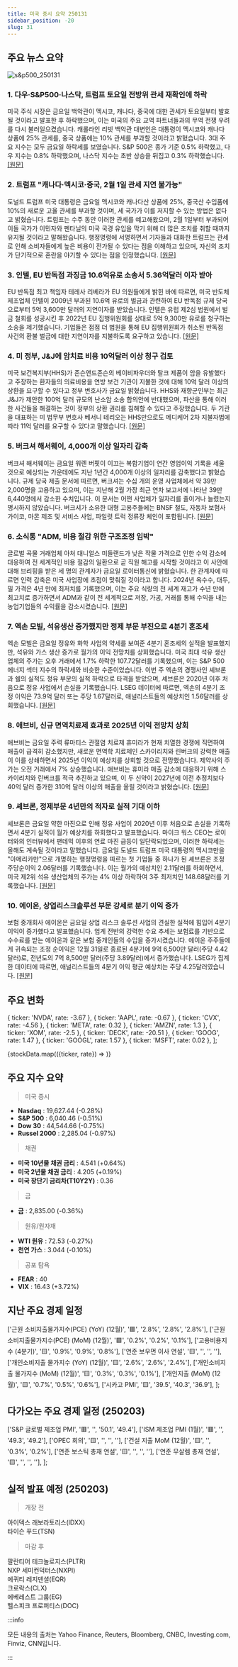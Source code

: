```yaml
---
title: 미국 증시 요약 250131
sidebar_position: -20
slug: 31
---
```


## 주요 뉴스 요약

![s&p500_250131](/map/250131.png)

### 1. **다우·S&P500·나스닥, 트럼프 토요일 전방위 관세 재확인에 하락**

미국 주식 시장은 금요일 백악관이 멕시코, 캐나다, 중국에 대한 관세가 토요일부터 발효될 것이라고 발표한 후 하락했으며, 이는 미국의 주요 교역 파트너들과의 무역 전쟁 우려를 다시 불러일으켰습니다. 캐롤라인 리빗 백악관 대변인은 대통령이 멕시코와 캐나다 상품에 25% 관세를, 중국 상품에는 10% 관세를 부과할 것이라고 밝혔습니다. 3대 주요 지수는 모두 금요일 하락세를 보였습니다. S&P 500은 종가 기준 0.5% 하락했고, 다우 지수는 0.8% 하락했으며, 나스닥 지수는 초반 상승을 뒤집고 0.3% 하락했습니다. [[원문]](https://finance.yahoo.com/news/live/stock-market-today-dow-sp-500-nasdaq-stumble-as-trump-recommits-to-sweeping-tariffs-on-saturday-143108934.html)

### 2. **트럼프 "캐나다·멕시코·중국, 2월 1일 관세 지연 불가능"**

도널드 트럼프 미국 대통령은 금요일 멕시코와 캐나다산 상품에 25%, 중국산 수입품에 10%의 새로운 고율 관세를 부과할 것이며, 세 국가가 이를 저지할 수 있는 방법은 없다고 밝혔습니다. 트럼프는 수주 동안 이러한 관세를 예고해왔으며, 2월 1일부터 부과되어 이들 국가가 이민자와 펜타닐의 미국 국경 유입을 막기 위해 더 많은 조치를 취할 때까지 유지될 것이라고 말해왔습니다. 행정명령에 서명하면서 기자들과 대화한 트럼프는 관세로 인해 소비자들에게 높은 비용이 전가될 수 있다는 점을 이해하고 있으며, 자신의 조치가 단기적으로 혼란을 야기할 수 있다는 점을 인정했습니다. [[원문]](https://www.reuters.com/world/americas/north-america-braces-new-trump-tariffs-saturday-deadline-nears-2025-01-31/)

### 3. **인텔, EU 반독점 과징금 10.6억유로 소송서 5.36억달러 이자 받아**

EU 반독점 최고 책임자 테레사 리베라가 EU 의원들에게 밝힌 바에 따르면, 미국 반도체 제조업체 인텔이 2009년 부과된 10.6억 유로의 벌금과 관련하여 EU 반독점 규제 당국으로부터 5억 3,600만 달러의 지연이자를 받았습니다. 인텔은 유럽 제2심 법원에서 벌금 철회를 성공시킨 후 2022년 EU 집행위원회를 상대로 5억 9,300만 유로를 청구하는 소송을 제기했습니다. 기업들은 점점 더 법원을 통해 EU 집행위원회가 취소된 반독점 사건의 환불 벌금에 대한 지연이자를 지불하도록 요구하고 있습니다. [[원문]](https://www.reuters.com/technology/intel-gets-536-million-interest-106-billion-euro-eu-antitrust-fine-2025-01-31/)

### 4. **미 정부, J&J에 암치료 비용 10억달러 이상 청구 검토**

미국 보건복지부(HHS)가 존슨앤드존슨의 베이비파우더와 탈크 제품이 암을 유발했다고 주장하는 환자들의 의료비용을 연방 보건 기관이 지불한 것에 대해 10억 달러 이상의 상환을 요구할 수 있다고 정부 변호사가 금요일 밝혔습니다. HHS와 재향군인부는 최근 J&J가 제안한 100억 달러 규모의 난소암 소송 합의안에 반대했으며, 파산을 통해 이러한 사건들을 해결하는 것이 정부의 상환 권리를 침해할 수 있다고 주장했습니다. 두 기관을 대표하는 미 법무부 변호사 베서니 테리오는 HHS만으로도 메디케어 2차 지불자법에 따라 11억 달러를 요구할 수 있다고 말했습니다. [[원문]](https://www.reuters.com/business/healthcare-pharmaceuticals/us-government-could-seek-over-1-billion-jj-cancer-treatment-costs-2025-01-31/)

### 5. **버크셔 해서웨이, 4,000개 이상 일자리 감축**

버크셔 해서웨이는 금요일 워렌 버핏이 이끄는 복합기업이 연간 영업이익 기록을 세울 것으로 예상되는 가운데에도 지난 1년간 4,000개 이상의 일자리를 감축했다고 밝혔습니다. 규제 당국 제출 문서에 따르면, 버크셔는 수십 개의 운영 사업체에서 약 39만 2,000명을 고용하고 있으며, 이는 지난해 2월 가장 최근 연차 보고서에 나타난 39만 6,440명에서 감소한 수치입니다. 이 문서는 어떤 사업체가 일자리를 줄이거나 늘렸는지 명시하지 않았습니다. 버크셔가 소유한 대형 고용주들에는 BNSF 철도, 자동차 보험사 가이코, 마몬 제조 및 서비스 사업, 파일럿 트럭 정류장 체인이 포함됩니다. [[원문]](https://www.reuters.com/business/finance/berkshire-hathaway-has-shed-more-than-4000-jobs-2025-01-31/)

### 6. **소식통 "ADM, 비용 절감 위한 구조조정 임박"**

글로벌 곡물 거래업체 아처 대니얼스 미들랜드가 낮은 작물 가격으로 인한 수익 감소에 대응하여 전 세계적인 비용 절감의 일환으로 곧 직원 해고를 시작할 것이라고 이 사안에 대해 브리핑을 받은 세 명의 관계자가 금요일 로이터통신에 밝혔습니다. 한 관계자에 따르면 인력 감축은 미국 사업장에 초점이 맞춰질 것이라고 합니다. 2024년 옥수수, 대두, 밀 가격은 4년 만에 최저치를 기록했으며, 이는 주요 식량의 전 세계 재고가 수년 만에 최고치로 증가하면서 ADM과 같이 전 세계적으로 저장, 가공, 거래를 통해 수익을 내는 농업기업들의 수익률을 감소시켰습니다. [[원문]](https://www.reuters.com/business/adm-make-layoffs-soon-cut-costs-sources-say-2025-01-31/)

### 7. **엑손 모빌, 석유생산 증가했지만 정제 부문 부진으로 4분기 혼조세**

엑손 모빌은 금요일 정유와 화학 사업의 약세를 보여준 4분기 혼조세의 실적을 발표했지만, 석유와 가스 생산 증가로 월가의 이익 전망치를 상회했습니다. 미국 최대 석유 생산업체의 주가는 오후 거래에서 1.7% 하락한 107.72달러를 기록했으며, 이는 S&P 500 에너지 섹터 지수의 하락세와 비슷한 수준이었습니다. 이번 주 엑손의 경쟁사인 셰브론과 쉘의 실적도 정유 부문의 실적 하락으로 타격을 받았으며, 셰브론은 2020년 이후 처음으로 정유 사업에서 손실을 기록했습니다. LSEG 데이터에 따르면, 엑손의 4분기 조정 이익은 73.9억 달러 또는 주당 1.67달러로, 애널리스트들의 예상치인 1.56달러를 상회했습니다. [[원문]](https://www.reuters.com/business/energy/exxon-beats-q4-estimates-with-higher-permian-guyana-output-2025-01-31/)

### 8. **애브비, 신규 면역치료제 효과로 2025년 이익 전망치 상회**

애브비는 금요일 주력 류마티스 관절염 치료제 휴미라가 현재 치열한 경쟁에 직면하여 매출이 급격히 감소했지만, 새로운 면역학 치료제인 스카이리치와 린버크의 강력한 매출이 이를 상쇄하면서 2025년 이익이 예상치를 상회할 것으로 전망했습니다. 제약사의 주가는 오전 거래에서 7% 상승했습니다. 애브비는 휴미라 매출 감소에 대응하기 위해 스카이리치와 린버크를 적극 추진하고 있으며, 이 두 신약이 2027년에 이전 추정치보다 40억 달러 증가한 310억 달러 이상의 매출을 올릴 것이라고 밝혔습니다. [[원문]](https://www.reuters.com/business/healthcare-pharmaceuticals/abbvie-forecasts-2025-profit-above-estimates-driven-by-newer-immunology-drugs-2025-01-31/)

### 9. **셰브론, 정제부문 4년만의 적자로 실적 기대 이하**

셰브론은 금요일 약한 마진으로 인해 정유 사업이 2020년 이후 처음으로 손실을 기록하면서 4분기 실적이 월가 예상치를 하회했다고 발표했습니다. 마이크 워스 CEO는 로이터와의 인터뷰에서 팬데믹 이후의 연료 마진 급등이 일단락되었으며, 이러한 하락세는 올해도 계속될 것이라고 말했습니다. 금요일 도널드 트럼프 미국 대통령의 멕시코만을 "아메리카만"으로 개명하는 행정명령을 따르는 첫 기업들 중 하나가 된 셰브론은 조정 주당순이익 2.06달러를 기록했습니다. 이는 월가의 예상치인 2.11달러를 하회하면서, 미국 제2위 석유 생산업체의 주가는 4% 이상 하락하여 3주 최저치인 148.68달러를 기록했습니다. [[원문]](https://www.reuters.com/business/energy/chevron-misses-earnings-estimate-refining-posts-first-loss-four-years-2025-01-31/)

### 10. **에이온, 상업리스크솔루션 부문 강세로 분기 이익 증가**

보험 중개회사 에이온은 금요일 상업 리스크 솔루션 사업의 견실한 실적에 힘입어 4분기 이익이 증가했다고 발표했습니다. 업계 전반의 강력한 수요 추세는 보험료를 기반으로 수수료를 받는 에이온과 같은 보험 중개인들의 수입을 증가시켰습니다. 에이온 주주들에게 귀속되는 조정 순이익은 12월 31일로 종료된 4분기에 9억 6,500만 달러(주당 4.42달러)로, 전년도의 7억 8,500만 달러(주당 3.89달러)에서 증가했습니다. LSEG가 집계한 데이터에 따르면, 애널리스트들의 4분기 이익 평균 예상치는 주당 4.25달러였습니다. [[원문]](https://www.reuters.com/business/finance/aons-quarterly-profit-rises-commercial-risk-solutions-unit-strength-2025-01-31/)

## 주요 변화

  { ticker: 'NVDA', rate: -3.67 },
  { ticker: 'AAPL', rate: -0.67 },
  { ticker: 'CVX', rate: -4.56 },
  { ticker: 'META', rate: 0.32 },
  { ticker: 'AMZN', rate: 1.3 },
  { ticker: 'XOM', rate: -2.5 },
  { ticker: 'DECK', rate: -20.51 },
  { ticker: 'GOOG', rate: 1.47 },
  { ticker: 'GOOGL', rate: 1.57 },
  { ticker: 'MSFT', rate: 0.02 },
];

{stockData.map(({ticker, rate}) => <StockCardMini key={ticker} ticker={ticker} rate={rate}></StockCardMini>)}

## 주요 지수 요약

> 미국 증시

- **Nasdaq** : 19,627.44 (-0.28%)
- **S&P 500** : 6,040.46 (-0.51%)
- **Dow 30** : 44,544.66 (-0.75%)
- **Russel 2000** : 2,285.04 (-0.97%)

> 채권

- **미국 10년물 채권 금리** : 4.541 (+0.64%)
- **미국 2년물 채권 금리** : 4.205 (+0.19%)
- **미국 장단기 금리차(T10Y2Y)** : 0.36

> 금

- **금** : 2,835.00 (-0.36%)

> 원유/원자재

- **WTI 원유** : 72.53 (-0.27%)
- **천연 가스** : 3.044 (-0.10%)

> 공포 탐욕

- **FEAR** : 40
- **VIX** : 16.43 (+3.72%)

## 지난 주요 경제 일정

  ['근원 소비지출물가지수(PCE) (YoY) (12월)', '🟥', '2.8%', '2.8%', '2.8%'],
  ['근원 소비지출물가지수(PCE) (MoM) (12월)', '🟥', '0.2%', '0.2%', '0.1%'],
  ['고용비용지수 (4분기)', '🟨', '0.9%', '0.9%', '0.8%'],
  ['연준 보우먼 이사 연설', '🟨', '', '', ''],
  ['개인소비지출 물가지수 (YoY) (12월)', '🟨', '2.6%', '2.6%', '2.4%'],
  ['개인소비지출 물가지수 (MoM) (12월)', '🟨', '0.3%', '0.3%', '0.1%'],
  ['개인지출 (MoM) (12월)', '🟨', '0.7%', '0.5%', '0.6%'],
  ['시카고 PMI', '🟨', '39.5', '40.3', '36.9'],
];

<EconomicCalendar data={eventsData} />

## 다가오는 주요 경제 일정 (250203)

  ['S&P 글로벌 제조업 PMI', '🟥', '', '50.1', '49.4'],
  ['ISM 제조업 PMI (1월)', '🟥', '', '49.3', '49.2'],
  ['OPEC 회의', '🟨', '', '', ''],
  ['건설 지출 MoM (12월)', '🟨', '', '0.3%', '0.2%'],
  ['연준 보스틱 총재 연설', '🟨', '', '', ''],
  ['연준 무살렘 총재 연설', '🟨', '', '', ''],
];

<EconomicCalendar data={nextEventsData} />

## 실적 발표 예정 (250203)

> 개장 전

아이덱스 래보라토리스(IDXX)  
타이슨 푸드(TSN)

> 마감 후

팔란티어 테크놀로지스(PLTR)  
NXP 세미컨덕터스(NXPI)  
에퀴티 레지덴셜(EQR)  
크로락스(CLX)  
에베레스트 그룹(EG)  
헬스피크 프로퍼티스(DOC)

:::info

모든 내용의 출처는 Yahoo Finance, Reuters, Bloomberg, CNBC, Investing.com, Finviz, CNN입니다.

:::
